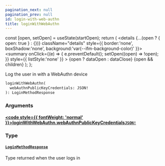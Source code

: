 ```yaml
---
pagination_next: null
pagination_prev: null
id: login-with-web-authn
title: loginWithWebAuthn
---
```









  const [open, setOpen] = useState(startOpen);
  return (
    <details {...(open ? { open: true } : {})} className="details" style={{ border:'none', boxShadow:'none', background:'var(--ifm-background-color)' }}>
      <summary
        onClick={(e) => {
          e.preventDefault();
          setOpen((open) => !open);
        }}
        style={{ listStyle:'none' }}
      >
      {open ? dataOpen : dataClose}
      </summary>
      {open && children}
    </details>
  );
};








Log the user in with a WebAuthn device


```graphql
loginWithWebAuthn(
  webAuthnPublicKeyCredentials: JSON!
): LoginMethodResponse
```




### Arguments

#### [<code style={{ fontWeight: 'normal' }}>loginWithWebAuthn.<b>webAuthnPublicKeyCredentials</b></code>](#)<Bullet />[`JSON!`](/schema/types/scalars/json.mdx) <Badge class="badge badge--secondary" text="non-null"/> <Badge class="badge badge--secondary" text="scalar"/> 



### Type

#### [`LoginMethodResponse`](/schema/types/objects/login-method-response.mdx) <Badge class="badge badge--secondary" text="object"/> 
Type returned when the user logs in






